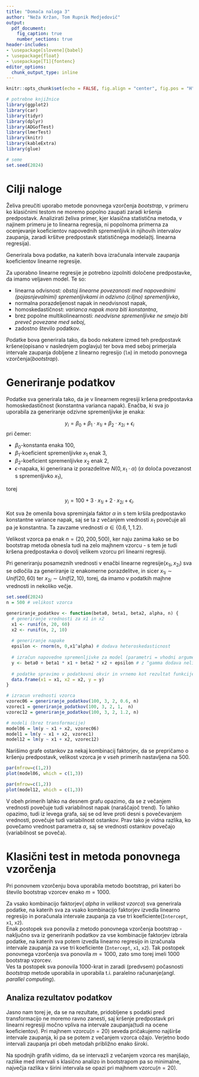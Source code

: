 ```yaml
---
title: "Domača naloga 3"
author: "Neža Kržan, Tom Rupnik Medjedovič"
output:
  pdf_document:
    fig_caption: true
    number_sections: true
header-includes:
- \usepackage[slovene]{babel}
- \usepackage{float}
- \usepackage[T1]{fontenc}
editor_options: 
  chunk_output_type: inline
---
```


```r
knitr::opts_chunk$set(echo = FALSE, fig.align = "center", fig.pos = "H", message = FALSE, warning = FALSE, results = F, fig.height =4, fig.width = 6.5)

# potrebne knjižnice
library(ggplot2)
library(car)
library(tidyr)
library(dplyr)
library(ADGofTest)
library(lmerTest)
library(knitr)
library(kableExtra)
library(glue)

# seme
set.seed(2024)
```

# Cilji naloge

<!-- Jst nevem če tole čist razumem... midva morva primerjat dve resampling methods? 
Delava linearno regresijo, kjer mava krseni dve predpostavki, torej iz tega dobiva original rezultate, pol bova pa delala bootstrap pa se eno?
Kaj pa potem spreminjava da vplivava na primernost in uspesnot metod? Mogoce velikost vzorca? Ce mas majhen vzorec pa velik bootrtrap vzorcev najbr ne bo ok al kaj?

Aa okej dojamem zdej, najina klasična metoda je linearna regresija, najina druga metoda je pa bootstrap?

In simulations, vary at least two factors that could influence the suitability or success of the methods. - 
Torej modva bova za to spreminjala linearnost pa heteroskedasticnost?
Sam, ne razumem cist dobr, al morva spreminjat tud neki kar bi vplival na bootstrap?

Tom16: ja jst sm tako razumel, da je najna osnovna metoda lin. reg. ampak ker zaradi krsenja predpostavk ni dobra metoda primerjava še z bootstrap metodo. 
Zdej se mi zdi da spreminjava dovolj faktorjev k imava še velikost vzorca...sicer pa ja heteroskedastičnost se lepo vidi, ta nelinernost je pa bolj boga haha-->

Želiva preučiti uporabo metode ponovnega vzorčenja _bootstrap_, v primeru ko klasičnimi testom ne moremo popolno zaupati zaradi kršenja predpostavk. Analizirati želiva primer, kjer klasična statistična metoda, v najinem primeru je to linearna regresija, ni popolnoma primerna za ocenjevanje koeficientov napovednih spremenljivk in njihovih intervalov zaupanja, zaradi kršitve predpostavk statističnega modela(tj. linearna regresija). 

Generirala bova podatke, na katerih bova izračunala intervale zaupanja koeficientov linearne regresije. 

Za uporabno linearne regresije je potrebno izpolniti določene predpostavke, da imamo veljaven model. Te so:

- linearna odvisnost: _obstoj linearne povezanosti med napovednimi (pojasnjevalnimi) spremenljivkami in odzivno (ciljno) spremenljivko_,
- normalna porazdeljenost napak in neodvisnost napak,
- homoskedastičnost: _varianca napak mora biti konstantna_,
- brez popolne multikolinearnosti: _neodvisne spremenljivke ne smejo biti preveč povezane med seboj_,
- zadostno število podatkov.

Podatke bova generirala tako, da bodo nekatere izmed teh predpostavk kršene(opisano v naslednjem poglavju) ter bova med seboj primerjala intervale zaupanja dobljene z linearno regresijo (`lm`) in metodo ponovnega vzorčenja(_bootstrap_).<!--Tom16: bova tudi permutacijski test baredila?--> 

# Generiranje podatkov

Podatke sva generirala tako, da je v linearnem regresiji kršena predpostavka homoskedastičnost (konstantna varianca napak). Enačba, ki sva jo uporabila za generiranje odzivne spremenljivke je enaka:

$$y_i = \beta_0 + \beta_1 \cdot x_{1i} + \beta_2 \cdot x_{2i} + \epsilon_i$$
pri čemer:

* $\beta_0$-konstanta enaka $100$,
* $\beta_1$-koeficient spremenljivke $x_1$ enak $3$,
* $\beta_2$-koeficient spremenljivke $x_2$ enak $2$,
* $\epsilon$-napaka, ki generirana iz porazdelitve $N(0,x_1\cdot\alpha)$ ($\alpha$ določa povezanost s spremenljivko $x_1$),

torej

$$
y_i = 100 + 3 \cdot x_{1i} + 2 \cdot x_{2i} + \epsilon_i.
$$

Kot sva že omenila bova spreminjala faktor $\alpha$ in s tem kršila predpostavko konstantne variance napak, saj se ta z večanjem vrednosti $x_1$ povečuje ali pa je konstantna. Ta zavzame vrednosti $\alpha\in\{0.6, 1, 1.2\}$. 

Velikost vzorca pa enak  $n = (20, 200, 500)$, ker naju zanima kako se bo bootstrap metoda obnesla tudi na zelo majhnem vzorcu - s tem je tudi kršena predpostavka o dovolj velikem vzorcu pri linearni regresiji.

Pri generiranju posameznih vrednosti v enačbi linearne regresije($x_{1i}, x_{2i}$) sva se odločila za generiranje iz enakomerne porazdelitve, in sicer $x_{1i} \sim Unif(20, 60)$ ter $x_{2i} \sim Unif(2, 10)$, torej, da imamo v podatkih majhne vrednosti in nekoliko večje.

```r
set.seed(2024)
n = 500 # velikost vzorca

generiranje_podatkov <- function(beta0, beta1, beta2, alpha, n) {
  # generiranje vrednosti za x1 in x2
  x1 <- runif(n, 20, 60)
  x2 <- runif(n, 2, 10)
  
  # generiranje napake
  epsilon <- rnorm(n, 0,x1^alpha) # dodava heteroskedasticnost
  
  # izračun napovedne spremenljivke za model (parametri = vhodni argumenti) 
  y <- beta0 + beta1 * x1 + beta2 * x2 + epsilon # z ^gamma dodava nelinearni del
  
  # podatke spravimo v podatkovni okvir in vrnemo kot rezultat funkcije
  data.frame(x1 = x1, x2 = x2, y = y) 
}

# izracun vrednosti vzorca
vzorec06 = generiranje_podatkov(100, 3, 2, 0.6, n)
vzorec1 = generiranje_podatkov(100, 3, 2, 1,  n)
vzorec12 = generiranje_podatkov(100, 3, 2, 1.2, n)

# modeli (brez transformacije)
model06 = lm(y ~ x1 + x2, vzorec06)
model1 = lm(y ~ x1 + x2, vzorec1)
model12 = lm(y ~ x1 + x2, vzorec12)

```

Narišimo grafe ostankov za nekaj kombinacij faktorjev, da se prepričamo o kršenju predpostavk, velikost vzorca je v *vseh* primerih nastavljena na $500$.

```r
par(mfrow=c(1,2))
plot(model06, which = c(1,3))
```

```r
par(mfrow=c(1,2))
plot(model12, which = c(1,3))
```

V obeh primerih lahko na desnem grafu opazimo, da se z večanjem vrednosti povečuje tudi variabilnost napak (naraščajoč trend). To lahko opazimo, tudi iz levega grafa, saj se od leve proti desni s povečevanjem vrednosti, povečuje tudi variabilnost ostankov. Prav tako je vidna razlika, ko povečamo vrednost parametra $\alpha$, saj se vrednosti ostankov povečajo (variabilnost se poveča).  

# Klasični test in metoda ponovnega vzorčenja

Pri ponovnem vzorčenju bova uporabila metodo bootstrap, pri kateri bo število bootstrap vzorcev enako $m=1000$. 

Za vsako kombinacijo faktorjev( _alpha_ in _velikost vzorca_) sva generirala podatke, na katerih sva za vsako kombinacijo faktorjev izvedla linearno regresijo in poračunala intervale zaupanja za vse tri koeficiente(`Intercept`, `x1`, `x2`). \
Enak postopek sva ponovila z metodo ponovnega vzorčenja bootstrap - naključno sva iz generiranih podatkov za vse kombinacije faktorjev izbrala podatke, na katerih sva potem izvedla linearno regresijo in izračunala intervale zaupanja za vse tri koeficiente (`Intercept`, `x1`, `x2`). Tak postopek ponovnega vzorčenja sva ponovila $m = 1000$, zato smo torej imeli $1000$ bootstrap vzorcev. \
Ves ta postopek sva ponovila $1000$-krat in zaradi (predvsem) počasnosti _bootstrap_ metode uporabila in uporabila t.i. paralelno računanje(angl. *parallel computing*).

## Analiza rezultatov podatkov

Jasno nam torej je, da se na rezultate, pridobljene s podatki pred transformacijo ne moremo ravno zanesti, saj kršenje predpostavk pri linearni regresiji močno vpliva na intervale zaupanja(tudi na ocene koeficientov). Pri majhnem vzorcu($n = 20$) seveda pričakujemo najširše intervale zaupanja, ki pa se potem z večanjem vzorca ožajo. Verjetno bodo intervali zaupanja pri obeh metodah približno enako široki.

Na spodnjih grafih vidimo, da se intervazli z večanjem vzorca res manjšajo, razlike med intervali s klasično analizo in bootstrapom pa so minimalne, največja razlika v širini intervala se opazi pri majhnem vzorcu($n=20$).

